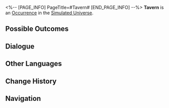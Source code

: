 <%-- [PAGE_INFO]
PageTitle=#Tavern#
[END_PAGE_INFO] --%>
{{Stub}}
{{Simulated Universe Event Infobox
|id            = 13601
|title         = 
|image         = Occurrence Battle.png
|domains_su    = Unknown
|domains_swarm = Unknown
|domains_gng   = Unknown
|domains_du    = 
|domains_und   = Unknown
|requirements  = 
|prev          = 
|next          = 
|characters    = 
|factions      = 
|order         = 092
|order_du      = 
}}
'''Tavern''' is an [[Simulated Universe/Occurrence|Occurrence]] in the [[Simulated Universe]].

==Possible Outcomes==
{{Possible Outcomes
|choice_1 = Use additional methods to get rid of both batches of "visitors."
|result_1 = Enter battle. After achieving victory, obtain 2 Blessing(s) of (Preservation/Remembrance/Nihility/Abundance/The Hunt/Destruction/Elation/Propagation/Erudition).
|path_1   = Erudition
|modes_1  = gng

|choice_2 = And you long for stronger guys to show up...
|result_2 = Fight against stronger enemies! If you complete the challenge, obtain a 3-star Blessing of Destruction.
|path_2   = Destruction
|modes_2  = swarm

|choice_3 = Bet on the *name* of a competition winner!
|path_3   = Elation
|modes_3  = swarm

|chance_3_1 = 75%

|chance_3_2 = 25%

|choice_4 = Challenge Mr. France's security team.
|result_4 = Expose his bankruptcy. If you complete the challenge, obtain 1 Blessing of Preservation.
|modes_4  = gng,su,swarm

|choice_5 = Challenge the burly Avila's mercenary company
|result_5 = Expose him. If you complete the challenge, obtain 1 Blessing of Nihility.
|modes_5  = gng,su,swarm

|choice_6 = Challenge Mr. France's security team.
|result_6 = Expose his bankruptcy. If you complete the challenge, obtain 1 Component(s) of 2-star rarity.
|modes_6  = und

|choice_7 = Challenge the burly Avila's mercenary company
|result_7 = Expose him. If you complete the challenge, obtain 1 Scepter(s) of 2-star rarity.
|modes_7  = und

|choice_8 = Fight both together!
|result_8 = Enter battle and obtain all rewards.
}}
<!--
==Gameplay Notes==
* 
-->
==Dialogue==
{{Dialogue Start}}
:{{tx}}
{{Dialogue End}}

==Other Languages==
{{Other Languages
|en   = Tavern
|zhs  = 酒馆
|zht  = 酒館
|ja   = パブ
|ko   = 술집
|es   = Taberna
|fr   = Taverne
|ru   = Таверна
|th   = บาร์
|vi   = Quán Rượu
|de   = Taverne
|id   = Bar
|pt   = Taverna
}}

==Change History==
{{Change History|1.0}}

==Navigation==
{{Occurrence Navbox}}